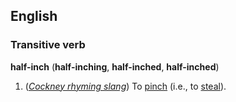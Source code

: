 ==English==
===Transitive verb===
'''half-inch''' ('''half-inching''', '''half-inched''', '''half-inched''')

#(''[[Cockney rhyming slang]]'') To [[pinch]] (i.e., to [[steal]]).